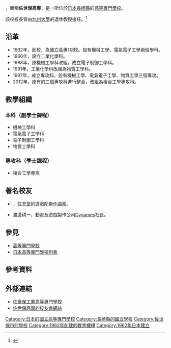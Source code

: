 {{primarysources|time=2016-08-25T05:08:09+00:00}}
{{Infobox School
| name           = 佐世保工業高等專門學校
| other_name     = 
| logo           = 
| image          = Sasebo-NCT 201012.jpg
| caption        = 佐世保高專校舍
| motto          = 
| established    = 1962年
| closed         = 
| type           = [[國立|國立]]
| language       = 
| religion       = 
| affiliation    = 
| IMC            = 
| legal_person   = {{tsl|ja|国立高等専門学校機構|國立高等專門學校機構}}
| district       = 
| grades         = 
| founder        = 
| president      = 
| principal      = 東田賢二
| vice_principal = 
| assistant_principal =
| dean           = 
| director       = 
| college        = 
| house          = 
| su             = 
| sc             = 
| cs             = 
| cc             = 
| faculty        = 
| staff          = 
| students       = 
| area           = 
| athletics      = 
| conference     = 
| tree           = 
| colors         = 
| mascot         = 
| magazine       = 
| free_label     = 學科
| free_text      = 機械工學科<br>電氣電子工學科<br>電子制御工學科<br>物質工學科
| free_label2    = 專攻科
| free_text2     = 複合工學專攻
| telephone      = 
| fax            = 
| address        = {{JPN}}[[長崎縣|長崎縣]]<br>[[佐世保市|佐世保市]]沖新町1-1
| location       = 
| website        = [http://www.sasebo.ac.jp/ 官方網站]
}}

{{nihongo|'''佐世保工業高等專門學校'''|佐世保工業高等専門学校／させぼこうぎょうこうとうせんもんがっこう|3=National Institute of Technology, Sasebo College}}，簡稱'''佐世保高專'''，是一所位於[[日本|日本]][[長崎縣|長崎縣]]的[[高等專門學校|高等專門學校]]。

該校校長皆由[[九州大學|九州大學]]的退休教授擔任。<ref>{{cite web|url=http://www.sasebo.ac.jp/snct/about_us/outline|title=沿革|accessdate=2016-08-25|publisher=National Institute of Technology, Sasebo College|archive-date=2016-08-21|archive-url=https://web.archive.org/web/20160821184710/http://www.sasebo.ac.jp/snct/about_us/outline|dead-url=no}}</ref>

==沿革==
*1962年，創校，為國立高專1期校。設有機械工學、電氣電子工學兩個學科。
*1966年，設立工業化學科。
*1988年，原機械工學科改組，成立電子制御工學科。
*1991年，工業化學科改組為物質工學科。
*1997年，成立專攻科，設有機械工學、電氣電子工學、物質工學三個專攻。
*2012年，原有的三個專攻科進行整合，改組為複合工學專攻科。

==教學組織==
===本科（副學士課程）===
*機械工學科
*電氣電子工學科
*電子制御工學科
*物質工學科
===專攻科（學士課程）===
*複合工學專攻

==著名校友==
*{{tsl|ja|永松亮|永松亮}}，[[任天堂|任天堂]]的遊戲配樂[[作曲家|作曲家]]。
*渡邊耕一，動畫及遊戲製作公司[[Cygames|Cygames]]社長。

==參見==
*[[高等專門學校|高等專門學校]]
*[[日本高等專門學校列表|日本高等專門學校列表]]

==參考資料==
{{reflist}}

==外部連結==
*[http://www.sasebo.ac.jp/ 佐世保工業高等專門學校]{{Wayback|url=http://www.sasebo.ac.jp/ |date=20160825113337 }}
*[http://www.sasebo-ct.net/ 佐世保高專的校友會網站]{{Wayback|url=http://www.sasebo-ct.net/ |date=20161105153629 }}

{{高等專門學校}}
{{Authority control}}
[[Category:日本的國立高等專門學校|Category:日本的國立高等專門學校]]
[[Category:長崎縣的國立學校|Category:長崎縣的國立學校]]
[[Category:佐世保市的學校|Category:佐世保市的學校]]
[[Category:1962年創建的教育機構|Category:1962年創建的教育機構]]
[[Category:1962年日本建立|Category:1962年日本建立]]